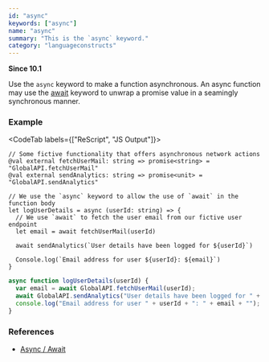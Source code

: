 ```yaml
---
id: "async"
keywords: ["async"]
name: "async"
summary: "This is the `async` keyword."
category: "languageconstructs"
---
```


**Since 10.1**

Use the `async` keyword to make a function asynchronous. An async function may use the [await](#await) keyword to unwrap a promise value in a seamingly synchronous manner.

### Example

<CodeTab labels={["ReScript", "JS Output"]}>

```res
// Some fictive functionality that offers asynchronous network actions
@val external fetchUserMail: string => promise<string> = "GlobalAPI.fetchUserMail"
@val external sendAnalytics: string => promise<unit> = "GlobalAPI.sendAnalytics"

// We use the `async` keyword to allow the use of `await` in the function body
let logUserDetails = async (userId: string) => {
  // We use `await` to fetch the user email from our fictive user endpoint
  let email = await fetchUserMail(userId)

  await sendAnalytics(`User details have been logged for ${userId}`)

  Console.log(`Email address for user ${userId}: ${email}`)
}
```

```js
async function logUserDetails(userId) {
  var email = await GlobalAPI.fetchUserMail(userId);
  await GlobalAPI.sendAnalytics("User details have been logged for " + userId + "");
  console.log("Email address for user " + userId + ": " + email + "");
}
```

</CodeTab>

### References

- [Async / Await](/docs/manual/latest/async-await)
